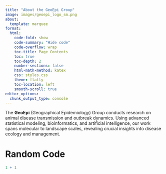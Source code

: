 ```yaml
---
title: "About the GeoEpi Group"
image: images/geoepi_logo_sm.png
about:
  template: marquee
format:
  html:
    code-fold: show
    code-summary: "Hide code"
    code-overflow: wrap
    toc-title: Page Contents
    toc: true
    toc-depth: 2
    number-sections: false
    html-math-method: katex
    css: styles.css
    theme: flatly
    toc-location: left
    smooth-scroll: true
editor_options: 
  chunk_output_type: console
---
```


The **GeoEpi** (Geographical Epidemiology) Group conducts research on animal disease transmission and outbreak dynamics. Using advanced statistical modeling, bioinformatics, and artificial intelligence, our work spans molecular to landscape scales, revealing crucial insights into disease ecology and management.

# Random Code

```r
1 + 1
```
